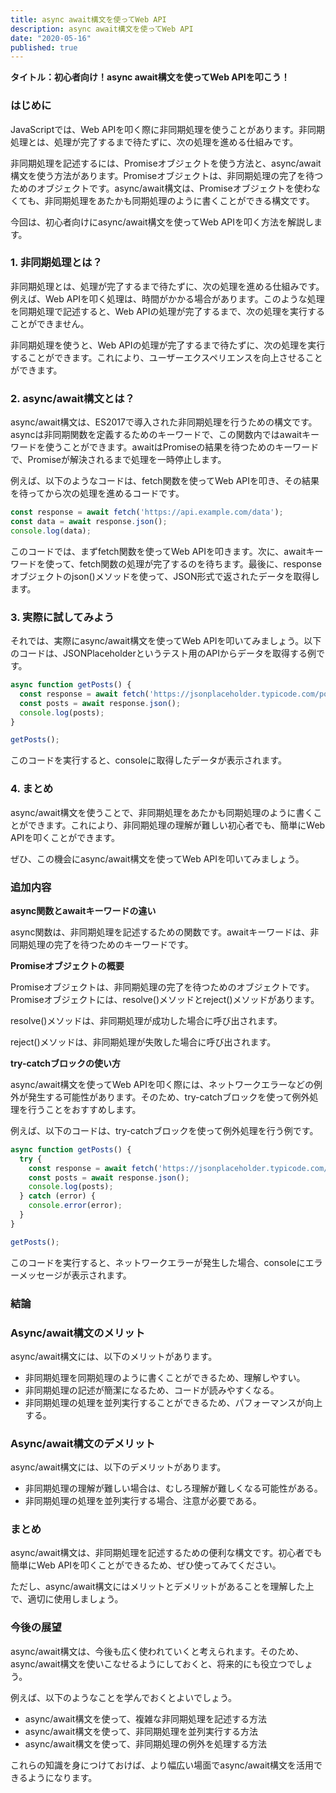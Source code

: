 ```yaml
---
title: async await構文を使ってWeb API
description: async await構文を使ってWeb API
date: "2020-05-16"
published: true
---
```


**タイトル：初心者向け！async await構文を使ってWeb APIを叩こう！**

### はじめに

JavaScriptでは、Web APIを叩く際に非同期処理を使うことがあります。非同期処理とは、処理が完了するまで待たずに、次の処理を進める仕組みです。

非同期処理を記述するには、Promiseオブジェクトを使う方法と、async/await構文を使う方法があります。Promiseオブジェクトは、非同期処理の完了を待つためのオブジェクトです。async/await構文は、Promiseオブジェクトを使わなくても、非同期処理をあたかも同期処理のように書くことができる構文です。

今回は、初心者向けにasync/await構文を使ってWeb APIを叩く方法を解説します。

### 1. 非同期処理とは？

非同期処理とは、処理が完了するまで待たずに、次の処理を進める仕組みです。例えば、Web APIを叩く処理は、時間がかかる場合があります。このような処理を同期処理で記述すると、Web APIの処理が完了するまで、次の処理を実行することができません。

非同期処理を使うと、Web APIの処理が完了するまで待たずに、次の処理を実行することができます。これにより、ユーザーエクスペリエンスを向上させることができます。

### 2. async/await構文とは？

async/await構文は、ES2017で導入された非同期処理を行うための構文です。asyncは非同期関数を定義するためのキーワードで、この関数内ではawaitキーワードを使うことができます。awaitはPromiseの結果を待つためのキーワードで、Promiseが解決されるまで処理を一時停止します。

例えば、以下のようなコードは、fetch関数を使ってWeb APIを叩き、その結果を待ってから次の処理を進めるコードです。

```javascript
const response = await fetch('https://api.example.com/data');
const data = await response.json();
console.log(data);
```

このコードでは、まずfetch関数を使ってWeb APIを叩きます。次に、awaitキーワードを使って、fetch関数の処理が完了するのを待ちます。最後に、responseオブジェクトのjson()メソッドを使って、JSON形式で返されたデータを取得します。

### 3. 実際に試してみよう

それでは、実際にasync/await構文を使ってWeb APIを叩いてみましょう。以下のコードは、JSONPlaceholderというテスト用のAPIからデータを取得する例です。

```javascript
async function getPosts() {
  const response = await fetch('https://jsonplaceholder.typicode.com/posts');
  const posts = await response.json();
  console.log(posts);
}

getPosts();
```

このコードを実行すると、consoleに取得したデータが表示されます。

### 4. まとめ

async/await構文を使うことで、非同期処理をあたかも同期処理のように書くことができます。これにより、非同期処理の理解が難しい初心者でも、簡単にWeb APIを叩くことができます。

ぜひ、この機会にasync/await構文を使ってWeb APIを叩いてみましょう。

### 追加内容

**async関数とawaitキーワードの違い**

async関数は、非同期処理を記述するための関数です。awaitキーワードは、非同期処理の完了を待つためのキーワードです。

**Promiseオブジェクトの概要**

Promiseオブジェクトは、非同期処理の完了を待つためのオブジェクトです。Promiseオブジェクトには、resolve()メソッドとreject()メソッドがあります。

resolve()メソッドは、非同期処理が成功した場合に呼び出されます。

reject()メソッドは、非同期処理が失敗した場合に呼び出されます。

**try-catchブロックの使い方**

async/await構文を使ってWeb APIを叩く際には、ネットワークエラーなどの例外が発生する可能性があります。そのため、try-catchブロックを使って例外処理を行うことをおすすめします。

例えば、以下のコードは、try-catchブロックを使って例外処理を行う例です。

```javascript
async function getPosts() {
  try {
    const response = await fetch('https://jsonplaceholder.typicode.com/posts');
    const posts = await response.json();
    console.log(posts);
  } catch (error) {
    console.error(error);
  }
}

getPosts();
```

このコードを実行すると、ネットワークエラーが発生した場合、consoleにエラーメッセージが表示されます。

### 結論

### Async/await構文のメリット

async/await構文には、以下のメリットがあります。

* 非同期処理を同期処理のように書くことができるため、理解しやすい。
* 非同期処理の記述が簡潔になるため、コードが読みやすくなる。
* 非同期処理の処理を並列実行することができるため、パフォーマンスが向上する。

### Async/await構文のデメリット

async/await構文には、以下のデメリットがあります。

* 非同期処理の理解が難しい場合は、むしろ理解が難しくなる可能性がある。
* 非同期処理の処理を並列実行する場合、注意が必要である。

### まとめ

async/await構文は、非同期処理を記述するための便利な構文です。初心者でも簡単にWeb APIを叩くことができるため、ぜひ使ってみてください。

ただし、async/await構文にはメリットとデメリットがあることを理解した上で、適切に使用しましょう。

### 今後の展望

async/await構文は、今後も広く使われていくと考えられます。そのため、async/await構文を使いこなせるようにしておくと、将来的にも役立つでしょう。

例えば、以下のようなことを学んでおくとよいでしょう。

* async/await構文を使って、複雑な非同期処理を記述する方法
* async/await構文を使って、非同期処理を並列実行する方法
* async/await構文を使って、非同期処理の例外を処理する方法

これらの知識を身につけておけば、より幅広い場面でasync/await構文を活用できるようになります。